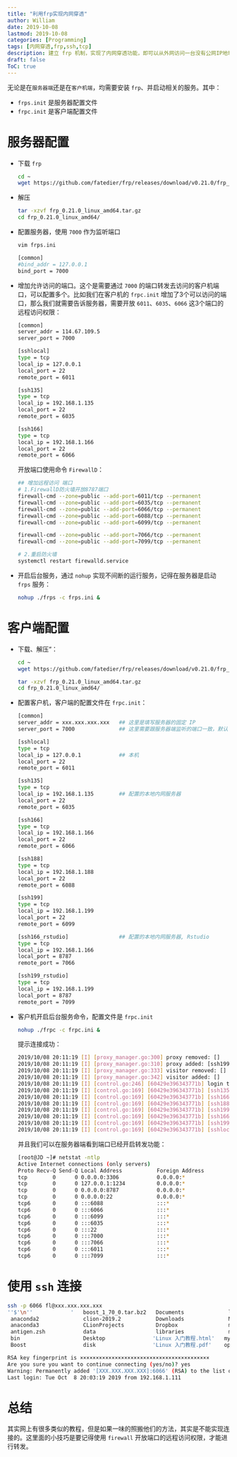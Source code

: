 ```yaml
---
title: "利用frp实现内网穿透"
author: William
date: 2019-10-08
lastmod: 2019-10-08
categories: [Programming]
tags: [内网穿透,frp,ssh,tcp]
description: 建立 frp 机制，实现了内网穿透功能，即可以从外网访问一台没有公网IP地址的内网机器。
draft: false
ToC: true
---
```


无论是在`服务器端`还是在`客户机端`，均需要安装 `frp`、并启动相关的服务。其中：

- `frps.init` 是服务器配置文件
- `frpc.init` 是客户端配置文件

# 服务器配置

- 下载 `frp`

    ```bash
    cd ~
    wget https://github.com/fatedier/frp/releases/download/v0.21.0/frp_0.21.0_linux_amd64.tar.gz
    ```

- 解压

    ```bash
    tar -xzvf frp_0.21.0_linux_amd64.tar.gz
    cd frp_0.21.0_linux_amd64/
    ```

- 配置服务器，使用 `7000` 作为监听端口

    ```bash
    vim frps.ini

    [common]
    #bind_addr = 127.0.0.1
    bind_port = 7000
    ```

- 增加允许访问的端口。这个是需要通过 `7000` 的端口转发去访问的客户机端口，可以配置多个。比如我们在客户机的 `frpc.init` 增加了3个可以访问的端口，那么我们就需要告诉服务器，需要开放 `6011`、`6035`、`6066` 这3个端口的远程访问权限：

    ```bash
    [common]
    server_addr = 114.67.109.5
    server_port = 7000

    [sshlocal]
    type = tcp
    local_ip = 127.0.0.1
    local_port = 22
    remote_port = 6011

    [ssh135]
    type = tcp
    local_ip = 192.168.1.135
    local_port = 22
    remote_port = 6035

    [ssh166]
    type = tcp
    local_ip = 192.168.1.166
    local_port = 22
    remote_port = 6066
    ```

    开放端口使用命令 `FirewallD`：

    ```bash
    ## 增加远程访问 端口
    # 1.FirewallD防火墙开放8787端口
    firewall-cmd --zone=public --add-port=6011/tcp --permanent
    firewall-cmd --zone=public --add-port=6035/tcp --permanent
    firewall-cmd --zone=public --add-port=6066/tcp --permanent
    firewall-cmd --zone=public --add-port=6088/tcp --permanent
    firewall-cmd --zone=public --add-port=6099/tcp --permanent

    firewall-cmd --zone=public --add-port=7066/tcp --permanent
    firewall-cmd --zone=public --add-port=7099/tcp --permanent

    # 2.重启防火墙
    systemctl restart firewalld.service
    ```

- 开启后台服务，通过 `nohup` 实现不间断的运行服务，记得在服务器是启动 `frps` 服务：

    ```bash
    nohup ./frps -c frps.ini &
    ```

# 客户端配置

- 下载、解压“：

    ```bash
    cd ~
    wget https://github.com/fatedier/frp/releases/download/v0.21.0/frp_0.21.0_linux_amd64.tar.gz

    tar -xzvf frp_0.21.0_linux_amd64.tar.gz
    cd frp_0.21.0_linux_amd64/
    ```

- 配置客户机，客户端的配置文件在 `frpc.init`：

    ```bash
    [common]
    server_addr = xxx.xxx.xxx.xxx  	## 这里是填写服务器的固定 IP
    server_port = 7000				## 这里需要跟服务器端监听的端口一致，默认 7000

    [sshlocal]
    type = tcp
    local_ip = 127.0.0.1			## 本机
    local_port = 22
    remote_port = 6011

    [ssh135]
    type = tcp
    local_ip = 192.168.1.135		## 配置的本地内网服务器
    local_port = 22
    remote_port = 6035

    [ssh166]
    type = tcp
    local_ip = 192.168.1.166
    local_port = 22
    remote_port = 6066

    [ssh188]
    type = tcp
    local_ip = 192.168.1.188
    local_port = 22
    remote_port = 6088

    [ssh199]
    type = tcp
    local_ip = 192.168.1.199
    local_port = 22
    remote_port = 6099

    [ssh166_rstudio]				## 配置的本地内网服务器, Rstudio
    type = tcp
    local_ip = 192.168.1.166
    local_port = 8787
    remote_port = 7066

    [ssh199_rstudio]
    type = tcp
    local_ip = 192.168.1.199
    local_port = 8787
    remote_port = 7099
    ```

- 客户机开启后台服务命令，配置文件是 `frpc.init`

    ```bash
    nohup ./frpc -c frpc.ini &
    ```

  提示连接成功：

    ```bash
    2019/10/08 20:11:19 [I] [proxy_manager.go:300] proxy removed: []
    2019/10/08 20:11:19 [I] [proxy_manager.go:310] proxy added: [ssh199 ssh166_rstudio ssh199_rstudio sshlocal ssh135 ssh166 ssh188]
    2019/10/08 20:11:19 [I] [proxy_manager.go:333] visitor removed: []
    2019/10/08 20:11:19 [I] [proxy_manager.go:342] visitor added: []
    2019/10/08 20:11:19 [I] [control.go:246] [60429e396343771b] login to server success, get run id [60429e396343771b], server udp port [0]
    2019/10/08 20:11:19 [I] [control.go:169] [60429e396343771b] [ssh135] start proxy success
    2019/10/08 20:11:19 [I] [control.go:169] [60429e396343771b] [ssh166] start proxy success
    2019/10/08 20:11:19 [I] [control.go:169] [60429e396343771b] [ssh188] start proxy success
    2019/10/08 20:11:19 [I] [control.go:169] [60429e396343771b] [ssh199] start proxy success
    2019/10/08 20:11:19 [I] [control.go:169] [60429e396343771b] [ssh166_rstudio] start proxy success
    2019/10/08 20:11:19 [I] [control.go:169] [60429e396343771b] [ssh199_rstudio] start proxy success
    2019/10/08 20:11:19 [I] [control.go:169] [60429e396343771b] [sshlocal] start proxy success
    ```

  并且我们可以在服务器端看到端口已经开启转发功能：

    ```bash
    [root@JD ~]# netstat -ntlp
    Active Internet connections (only servers)
    Proto Recv-Q Send-Q Local Address           Foreign Address         State       PID/Program name    
    tcp        0      0 0.0.0.0:3306            0.0.0.0:*               LISTEN      24860/mysqld        
    tcp        0      0 127.0.0.1:1234          0.0.0.0:*               LISTEN      2817/ifrit-agent    
    tcp        0      0 0.0.0.0:8787            0.0.0.0:*               LISTEN      25292/rserver       
    tcp        0      0 0.0.0.0:22              0.0.0.0:*               LISTEN      11953/sshd          
    tcp6       0      0 :::6088                 :::*                    LISTEN      22623/./frps        
    tcp6       0      0 :::6066                 :::*                    LISTEN      22623/./frps        
    tcp6       0      0 :::6099                 :::*                    LISTEN      22623/./frps        
    tcp6       0      0 :::6035                 :::*                    LISTEN      22623/./frps        
    tcp6       0      0 :::22                   :::*                    LISTEN      11953/sshd          
    tcp6       0      0 :::7000                 :::*                    LISTEN      22623/./frps        
    tcp6       0      0 :::7066                 :::*                    LISTEN      22623/./frps        
    tcp6       0      0 :::6011                 :::*                    LISTEN      22623/./frps        
    tcp6       0      0 :::7099                 :::*                    LISTEN      22623/./frps
    ```



# 使用 `ssh` 连接

```bash
ssh -p 6066 fl@xxx.xxx.xxx.xxx
''$'\n''            '   boost_1_70_0.tar.bz2   Documents              log      Pictures          Templates   Videos
 anaconda2              clion-2019.2           Downloads              Music    Public            test.pdf
 anaconda3              CLionProjects          Dropbox                myData   R                 test.Rmd
 antigen.zsh            data                   libraries              mydeck  'R 入门教程.pdf'   texmf
 bin                    Desktop               'Linux 入门教程.html'   myLog    tarball           tmp
 Boost                  disk                  'Linux 入门教程.pdf'    opt      temp              tmp_disk

RSA key fingerprint is ×××××××××××××××××××××××××××××××××××××××××
Are you sure you want to continue connecting (yes/no)? yes
Warning: Permanently added '[XXX.XXX.XXX.XXX]:6066' (RSA) to the list of known hosts.
Last login: Tue Oct  8 20:03:19 2019 from 192.168.1.111
```

# 总结

其实网上有很多类似的教程，但是如果一味的照搬他们的方法，其实是不能实现连接的。这里面的小技巧是要记得使用 `firewall` 开放端口的远程访问权限，才能进行转发。
